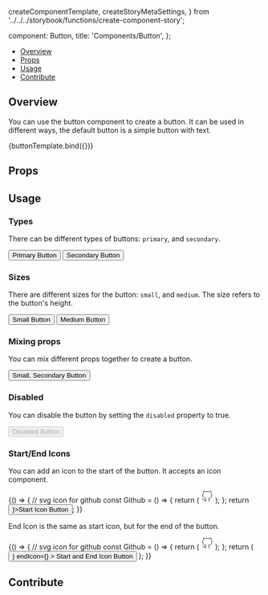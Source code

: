  createComponentTemplate,
  createStoryMetaSettings,
} from '../../../storybook/functions/create-component-story';

  component: Button,
  title: 'Components/Button',
};

<Meta
  title="Components/Button"
  component={Button}
/>


<Heading
  title="Button"
  componentRelativePath="Button/Button.tsx"
/>

- [Overview](#overview)
- [Props](#props)
- [Usage](#usage)
- [Contribute](#contribute)

## Overview

You can use the button component to create a button. It can be used in different ways, the
default button is a simple button with text.

<Canvas>
  <Story
    name="Overview"
    args={{ children: 'Button', color: 'default' }}
  >
    {buttonTemplate.bind({})}
  </Story>
</Canvas>

## Props

<ArgsTable of={Button} />

## Usage

### Types

There can be different types of buttons: `primary`, and `secondary`.

<Canvas>
  <Story name="Types">
    <div className="flex space-x-2">
      <Button type={ButtonEnums.type.primary}>Primary Button</Button>
      <Button type={ButtonEnums.type.secondary}>Secondary Button</Button>
    </div>
  </Story>
</Canvas>

### Sizes

There are different sizes for the button: `small`, and `medium`. The size refers to the
button's height.

<Canvas>
  <Story name="Colors">
    <div className="flex items-center space-x-2">
      <Button size={ButtonEnums.size.small}>Small Button</Button>
      <Button size={ButtonEnums.size.medium}>Medium Button</Button>
    </div>
  </Story>
</Canvas>

### Mixing props

You can mix different props together to create a button.

<Canvas>
  <Story name="Custom">
    <Button
      type={ButtonEnums.type.secondary}
      size={ButtonEnums.size.small}
    >
      Small, Secondary Button
    </Button>
  </Story>
</Canvas>

### Disabled

You can disable the button by setting the `disabled` property to true.

<Canvas>
  <Story name="Disabled">
    <Button disabled={true}>Disabled Button</Button>
  </Story>
</Canvas>

### Start/End Icons

You can add an icon to the start of the button. It accepts an icon component.

<Canvas>
  <Story name="Start Icon">
    {() => {
      // svg icon for github
      const Github = () => {
        return (
          <svg
            xmlns="http://www.w3.org/2000/svg"
            width="24"
            height="24"
            viewBox="0 0 24 24"
            fill="none"
            stroke="currentColor"
            strokeWidth="2"
            strokeLinecap="round"
            strokeLinejoin="round"
            className="feather feather-github"
          >
            <path d="M9 19c-5 1.5-5-2.5-7-3m14 6v-3.87a3.37 3.37 0 0 0-.94-2.61c3.14-.35 6.44-1.54 6.44-7A5.44 5.44 0 0 0 20 4.77 5.07 5.07 0 0 0 19.91 1S18.73.65 16 2.48a13.38 13.38 0 0 0-7 0C6.27.65 5.09 1 5.09 1A5.07 5.07 0 0 0 5 4.77a5.44 5.44 0 0 0-1.5 3.78c0 5.42 3.3 6.61 6.44 7A3.37 3.37 0 0 0 9 18.13V22"></path>
          </svg>
        );
      };
      return <Button startIcon={<Github />}>Start Icon Button</Button>;
    }}
  </Story>
</Canvas>

End Icon is the same as start icon, but for the end of the button.

<Canvas>
  <Story name="End Icon">
    {() => {
      // svg icon for github
      const Github = () => {
        return (
          <svg
            xmlns="http://www.w3.org/2000/svg"
            width="24"
            height="24"
            viewBox="0 0 24 24"
            fill="none"
            stroke="currentColor"
            strokeWidth="2"
            strokeLinecap="round"
            strokeLinejoin="round"
            className="feather feather-github"
          >
            <path d="M9 19c-5 1.5-5-2.5-7-3m14 6v-3.87a3.37 3.37 0 0 0-.94-2.61c3.14-.35 6.44-1.54 6.44-7A5.44 5.44 0 0 0 20 4.77 5.07 5.07 0 0 0 19.91 1S18.73.65 16 2.48a13.38 13.38 0 0 0-7 0C6.27.65 5.09 1 5.09 1A5.07 5.07 0 0 0 5 4.77a5.44 5.44 0 0 0-1.5 3.78c0 5.42 3.3 6.61 6.44 7A3.37 3.37 0 0 0 9 18.13V22"></path>
          </svg>
        );
      };
      return (
        <Button
          startIcon={<Github />}
          endIcon={<Github />}
        >
          Start and End Icon Button
        </Button>
      );
    }}
  </Story>
</Canvas>

## Contribute

<Footer componentRelativePath="Button/__stories__/button.stories.mdx" />
